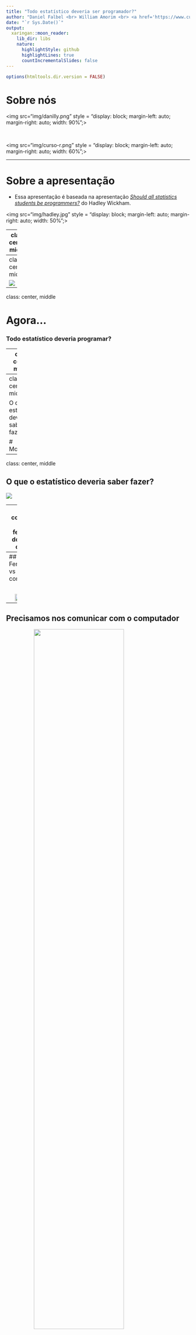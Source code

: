 ```yaml
---
title: "Todo estatístico deveria ser programador?"
author: "Daniel Falbel <br> William Amorim <br> <a href='https://www.curso-r.com'>curso-r</a>"
date: "`r Sys.Date()`"
output:
  xaringan::moon_reader:
    lib_dir: libs
    nature:
      highlightStyle: github
      highlightLines: true
      countIncrementalSlides: false
---
```


```r
options(htmltools.dir.version = FALSE)
```

# Sobre nós

<img src="img/danilly.png" style = "display: block; margin-left: auto; margin-right: auto; width: 90%";>

<br>

<img src="img/curso-r.png" style = "display: block; margin-left: auto; margin-right: auto; width: 60%";>

---

# Sobre a apresentação

* Essa apresentação é baseada na apresentação [*Should all statistics students be programmers?*](https://speakerdeck.com/hadley/should-all-statistics-students-be-programmers) do Hadley Wickham.

<img src="img/hadley.jpg" style = "display: block; margin-left: auto; margin-right: auto; width: 50%";>


---
class: center, middle

# Todo estatístico deveria ser programador?

---
class: center, middle

![](https://camo.githubusercontent.com/9516e3f3fc79a6a029c13584de01494afb836f2b/687474703a2f2f766973616f6369646164652e636f6d2e62722f77702d636f6e74656e742f75706c6f6164732f323031372f30362f6e2543332541336f2d312e6a7067)

---
class: center, middle

# Agora...

### Todo estatístico deveria programar?

---
class: center, middle

![](https://camo.githubusercontent.com/250dd773f2a38af8c45eceaf96ca2ab65ec9d96c/687474703a2f2f73696d2d6f752d6e616f2e676f6f64706c6163652e65752f73696d2e706e67)


---
class: center, middle

O que o estatístico deveria saber fazer?

# Modelos?


---
class: center, middle

## O que o estatístico deveria saber fazer?

<img src="img/ciclo-ciencia-de-dados.png" style = "display: block; margin-left: auto; margin-right: auto;">

---
## O computador é a ferramenta do cientista de dados

<br>

<img src="https://media.giphy.com/media/o0vwzuFwCGAFO/giphy.gif" style = "display: block; margin-left: auto; margin-right: auto;">

---
## Ferramanta vs conhecimento

<br>

<img src="img/parafuso.jpeg" style="display: block; margin-left: auto; margin-right: auto; width: 70%"> 

---
## Precisamos nos comunicar com o computador

<img src="img/diagrama-programacao.png" style="display: block; margin-left: auto; margin-right: auto; width: 70%"> 

---
## Point-click vs linguagens de programação

<br>

--

.pull-left[
<img src = "img/chave-de-fenda.jpg" style="width:80%">
]

--

.pull-right[
<img src = "img/chave-de-fenda-r.jpg" style="width:80%">
]

---
class: center, middle

### Por que programar é sempre preferível?

<br>

# 1. Código é texto
# 2. Código é legível
# 3. Código é aberto

---
class: middle, center, inverse

# Código é texto

---
class: middle, center

### Copiar & Colar 

<img src="https://camo.githubusercontent.com/c8400b8b8aa5d9eb50641b3a1c47088cb9103f8b/687474703a2f2f7777772e6a6f736f66746563682e636f6d2f696d616765732f636f70792d70617374652e706e67" style="width: 100%">

---
### Copiar & Colar 

```
bd1 <- read_csv("base1.csv")
```

--

```
bd2 <- read_csv("base2.csv")
bd3 <- read_csv("base3.csv")
bd4 <- read_csv("base4.csv")
bd5 <- read_csv("base5.csv")
```

-- 

Sim! Essa é uma estratégia boa no começo!

---
class: middle, center

### Stack Overflow

<img src="https://user-images.githubusercontent.com/4706822/44841420-acea5b80-ac19-11e8-8205-f17c01fbb803.png" style="width: 70%">

---
class: middle, center, inverse

# Código é legível

---

```r
library(magrittr)
library(magick)
library(ggplot2)
library(dplyr)
library(viridis)
```

```r
image_read("https://jeroen.github.io/images/frink.png") %>%
  image_rotate(270) %>%
  image_background("blue", flatten = TRUE) %>%
  image_border("red", "10x10") %>%
  image_annotate("Liguagens de programação ainda\nsão linguagens!", 
                 color = "white", size = 30)
```

--

.pull-left[
<img src = "https://jeroen.github.io/images/frink.png">
]

<!-- .pull-right[ -->
<!-- ```{r, eval = TRUE, echo = FALSE} -->
<!-- image_read("https://jeroen.github.io/images/frink.png") %>% -->
<!--   image_rotate(270) %>% -->
<!--   image_background("blue", flatten = TRUE) %>% -->
<!--   image_border("red", "10x10") %>% -->
<!--   image_annotate("Liguagens de programação ainda\nsão linguagens!",  -->
<!--                  color = "white", size = 30) -->
<!-- ``` -->
<!-- ] -->

---
class: middle, center

## Código te dá confiança de que está certo!

<img src="https://user-images.githubusercontent.com/4706822/44843506-dbb70080-ac1e-11e8-892b-744a60bafaeb.png" style="width:80%;">

---

## Ahh, meu erro estava aqui!

```
bd1 <- read_csv("base1.csv")
bd2 <- read_csv("base2.csv")
bd3 <- read_csv("base3.csv")
bd4 <- read_csv("base4.csv")
*bd5 <- read_csv("base4.csv")
```

---
class: middle, center, inverse

# Código é aberto

---
class: middle, center


# Todas as linguagens de programação modernas são open-source

---

# Grátis

* Estudantes podem usar as mesmas ferramentas que os profissionais
* Todos podem usar as melhores ferramentas idenpendente do poder financeiro
* Qualquer um pode reproduzir as suas análises

---

# Aberto

* Você pode corrigir problemas
* Você pode desenvolver suas próprias ferramentas

---

# Por que usar o R?

---

## Ciclo da ciência de dados

<img src="img/ciclo-ciencia-de-dados.png" style = "display: block; margin-left: auto; margin-right: auto;">

---

## Ciclo da ciência de dados

<img src="img/ciclo-ciencia-de-dados-pacotes.png" style = "display: block; margin-left: auto; margin-right: auto;">

---
class: middle, center, inverse

# Tidyverse

---
# Tidyverse

Coleção de pacotes com a mesma filosofia, gramática e estrutura de dados.

- Cada pacote contém funções para lidar um problema específico.
- Todos os pacotes são construídos para trabalharem bem com o operador pipe `%>%`.
- As funções de cada pacote têm nomes intuitivos e sintaxe parecida.
- Os pacotes do tidyverse nos incentivam a trabalhar com bases "tidy".

---
class: middle, center

# Tidyverse

<img src="img/tidyverse.png" style = "display: block; margin-left: auto; margin-right: auto; width: 80%;">
